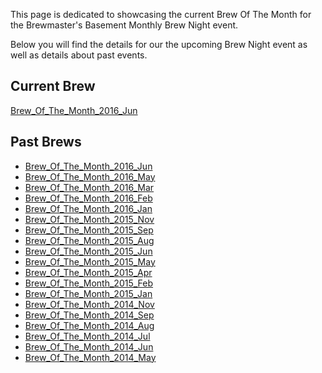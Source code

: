 This page is dedicated to showcasing the current Brew Of The Month for the Brewmaster's Basement Monthly Brew Night event.

Below you will find the details for our the upcoming Brew Night event as well as details about past events.  

==Current Brew==
[[Brew_Of_The_Month_2016_Jun]]


==Past Brews==
* [[Brew_Of_The_Month_2016_Jun]]
* [[Brew_Of_The_Month_2016_May]]
* [[Brew_Of_The_Month_2016_Mar]]
* [[Brew_Of_The_Month_2016_Feb]]
* [[Brew_Of_The_Month_2016_Jan]]
* [[Brew_Of_The_Month_2015_Nov]]
* [[Brew_Of_The_Month_2015_Sep]]
* [[Brew_Of_The_Month_2015_Aug]]
* [[Brew_Of_The_Month_2015_Jun]]
* [[Brew_Of_The_Month_2015_May]]
* [[Brew_Of_The_Month_2015_Apr]]
* [[Brew_Of_The_Month_2015_Feb]]
* [[Brew_Of_The_Month_2015_Jan]]
* [[Brew_Of_The_Month_2014_Nov]]
* [[Brew_Of_The_Month_2014_Sep]]
* [[Brew_Of_The_Month_2014_Aug]]
* [[Brew_Of_The_Month_2014_Jul]]
* [[Brew_Of_The_Month_2014_Jun]]
* [[Brew_Of_The_Month_2014_May]]

